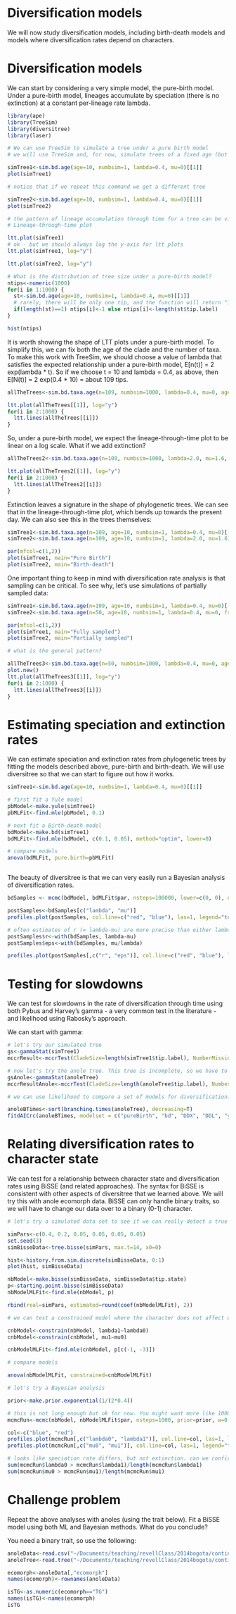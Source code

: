 Diversification models
========================================================

We will now study diversification models, including birth-death models and models where diversification rates depend on characters.

<h1> Diversification models </h1>

We can start by considering a very simple model, the pure-birth model. Under a pure-birth model, lineages accumulate by speciation (there is no extinction) at a constant per-lineage rate lambda.

```r
library(ape)
library(TreeSim)
library(diversitree)
library(laser)

# We can use TreeSim to simulate a tree under a pure birth model
# we will use TreeSim and, for now, simulate trees of a fixed age (but varying numbers of taxa)

simTree1<-sim.bd.age(age=10, numbsim=1, lambda=0.4, mu=0)[[1]] 
plot(simTree1)

# notice that if we repeat this command we get a different tree

simTree2<-sim.bd.age(age=10, numbsim=1, lambda=0.4, mu=0)[[1]]
plot(simTree2)

# the pattern of lineage accumulation through time for a tree can be visualized with a 
# Lineage-through-time plot

ltt.plot(simTree1)
# ok - but we should always log the y-axis for ltt plots
ltt.plot(simTree1, log="y")

ltt.plot(simTree2, log="y")

# What is the distribution of tree size under a pure-birth model?
ntips<-numeric(1000)
for(i in 1:1000) {
  st<-sim.bd.age(age=10, numbsim=1, lambda=0.4, mu=0)[[1]]
  # rarely, there will be only one tip, and the function will return "1"
  if(length(st)==1) ntips[i]<-1 else ntips[i]<-length(st$tip.label)
}

hist(ntips)
```

It is worth showing the shape of LTT plots under a pure-birth model. To simplify this, we can fix both the age of the clade and the number of taxa. To make this work with TreeSim, we should choose a value of lambda that satisfies the expected relationship under a pure-birth model, E[n(t)] = 2 exp(lambda * t). So if we choose t = 10 and lambda = 0.4, as above, then E[N(t)] = 2 exp(0.4 * 10) = about 109 tips.


```r

allTheTrees<-sim.bd.taxa.age(n=109, numbsim=1000, lambda=0.4, mu=0, age=10, mrca=T)

ltt.plot(allTheTrees[[1]], log="y")
for(i in 2:1000) {
  ltt.lines(allTheTrees[[i]])
}

```

So, under a pure-birth model, we expect the lineage-through-time plot to be linear on a log scale. What if we add extinction?

```r

allTheTrees2<-sim.bd.taxa.age(n=109, numbsim=1000, lambda=2.0, mu=1.6, age=10, mrca=T)

ltt.plot(allTheTrees2[[1]], log="y")
for(i in 2:1000) {
  ltt.lines(allTheTrees2[[i]])
}

```

Extinction leaves a signature in the shape of phylogenetic trees. We can see that in the lineage-through-time plot, which bends up towards the present day. We can also see this in the trees themselves:

```r

simTree1<-sim.bd.taxa.age(n=109, age=10, numbsim=1, lambda=0.4, mu=0)[[1]] 
simTree2<-sim.bd.taxa.age(n=109, age=10, numbsim=1, lambda=2.0, mu=1.6)[[1]] 

par(mfcol=c(1,2))
plot(simTree1, main="Pure Birth")
plot(simTree2, main="Birth-death")

```

One important thing to keep in mind with diversification rate analysis is that sampling can be critical. To see why, let's use simulations of partially sampled data:

```r

simTree1<-sim.bd.taxa.age(n=109, age=10, numbsim=1, lambda=0.4, mu=0)[[1]] 
simTree2<-sim.bd.taxa.age(n=50, age=10, numbsim=1, lambda=0.4, mu=0, frac=50/109)[[1]] 

par(mfcol=c(1,2))
plot(simTree1, main="Fully sampled")
plot(simTree2, main="Partially sampled")
```

```r
# what is the general pattern?

allTheTrees3<-sim.bd.taxa.age(n=50, numbsim=1000, lambda=0.4, mu=0, age=10, mrca=T, frac=50/109)
plot.new()
ltt.plot(allTheTrees3[[1]], log="y")
for(i in 2:1000) {
  ltt.lines(allTheTrees3[[i]])
}

```

<h1> Estimating speciation and extinction rates </h1>

We can estimate speciation and extinction rates from phylogenetic trees by fitting the models described above, pure-birth and birth-death. We will use diversitree so that we can start to figure out how it works.

```r

simTree1<-sim.bd.age(age=10, numbsim=1, lambda=0.4, mu=0)[[1]] 

# first fit a Yule model
pbModel<-make.yule(simTree1)
pbMLFit<-find.mle(pbModel, 0.1)

# next fit a Birth-death model
bdModel<-make.bd(simTree1)
bdMLFit<-find.mle(bdModel, c(0.1, 0.05), method="optim", lower=0)

# compare models
anova(bdMLFit, pure.birth=pbMLFit)



```

The beauty of diversitree is that we can very easily run a Bayesian analysis of diversification rates. 

```r

bdSamples <- mcmc(bdModel, bdMLFit$par, nsteps=100000, lower=c(0, 0), upper=c(Inf, Inf), w=c(0.1, 0.1), fail.value=-Inf, print.every=10000)

postSamples<-bdSamples[c("lambda", "mu")]
profiles.plot(postSamples, col.line=c("red", "blue"), las=1, legend="topright")

# often estimates of r (= lambda-mu) are more precise than either lambda and mu
postSamples$r<-with(bdSamples, lambda-mu)
postSamples$eps<-with(bdSamples, mu/lambda)

profiles.plot(postSamples[,c("r", "eps")], col.line=c("red", "blue"), las=1, legend="topright")

```

<h1> Testing for slowdowns </h1>

We can test for slowdowns in the rate of diversification through time using both Pybus and Harvey's gamma - a very common test in the literature - and likelihood using Rabosky's approach.

We can start with gamma:

```r

# let's try our simulated tree
gs<-gammaStat(simTree1)
mccrResult<-mccrTest(CladeSize=length(simTree1$tip.label), NumberMissing=0, NumberOfReps=1000, ObservedGamma=gs)

# now let's try the anole tree. This tree is incomplete, so we have to account for that.
gsAnole<-gammaStat(anoleTree)
mccrResultAnole<-mccrTest(CladeSize=length(anoleTree$tip.label), NumberMissing=70, NumberOfReps=1000, ObservedGamma=gsAnole)

# we can use likelihood to compare a set of models for diversification. This REQUIRES a complete tree, which we do not have - so these results are incorrect

anoleBTimes<-sort(branching.times(anoleTree), decreasing=T)
fitdAICrc(anoleBTimes, modelset = c("pureBirth", "bd", "DDX", "DDL", "yule2rate"), ints = 100)

 ```

<h1> Relating diversification rates to character state </h1>

We can test for a relationship between character state and diversification rates using BiSSE (and related approaches). The syntax for BiSSE is consistent with other aspects of diversitree that we learned above. We will try this with anole ecomorph data. BiSSE can only handle binary traits, so we will have to change our data over to a binary (0-1) character.

```r

# let's try a simulated data set to see if we can really detect a true effect

simPars<-c(0.4, 0.2, 0.05, 0.05, 0.05, 0.05)
set.seed(3)
simBisseData<-tree.bisse(simPars, max.t=14, x0=0)

hist<-history.from.sim.discrete(simBisseData, 0:1)
plot(hist, simBisseData)

nbModel<-make.bisse(simBisseData, simBisseData$tip.state)
p<-starting.point.bisse(simBisseData)
nbModelMLFit<-find.mle(nbModel, p)

rbind(real=simPars, estimated=round(coef(nbModelMLFit), 2))

# we can test a constrained model where the character does not affect diversification rates

cnbModel<-constrain(nbModel, lambda1~lambda0)
cnbModel<-constrain(cnbModel, mu1~mu0)

cnbModelMLFit<-find.mle(cnbModel, p[c(-1, -3)])

# compare models

anova(nbModelMLFit, constrained=cnbModelMLFit)

# let's try a Bayesian analysis

prior<-make.prior.exponential(1/(2*0.4))

# this is not long enough but ok for now. You might want more like 1000000 generations.
mcmcRun<-mcmc(nbModel, nbModelMLFit$par, nsteps=1000, prior=prior, w=0.1, print.every=100)

col<-c("blue", "red")
profiles.plot(mcmcRun[,c("lambda0", "lambda1")], col.line=col, las=1, legend="topright")
profiles.plot(mcmcRun[,c("mu0", "mu1")], col.line=col, las=1, legend="topright")

# looks like speciation rate differs, but not extinction. can we confirm?
sum(mcmcRun$lambda0 > mcmcRun$lambda1)/length(mcmcRun$lambda1)
sum(mcmcRun$mu0 > mcmcRun$mu1)/length(mcmcRun$mu1)

```

<h1> Challenge problem </h1>

Repeat the above analyses with anoles (using the trait below). Fit a BiSSE model using both ML and Bayesian methods. What do you conclude?

You need a binary trait, so use the following:

```r


anoleData<-read.csv("~/Documents/teaching/revellClass/2014bogota/continuousModels/anolisDataAppended.csv", row.names=1)
anoleTree<-read.tree("~/Documents/teaching/revellClass/2014bogota/continuousModels/anolis.phy")

ecomorph<-anoleData[,"ecomorph"]
names(ecomorph)<-rownames(anoleData)

isTG<-as.numeric(ecomorph=="TG")
names(isTG)<-names(ecomorph)
isTG

```